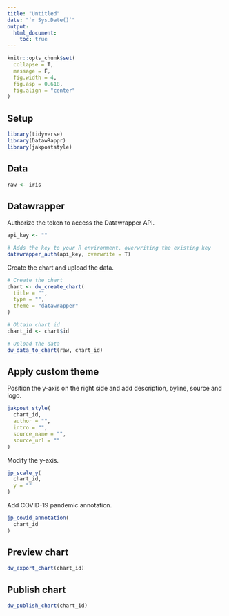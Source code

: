 ```yaml
---
title: "Untitled"
date: "`r Sys.Date()`"
output: 
  html_document:
    toc: true  
---
```


```r
knitr::opts_chunk$set(
  collapse = T,
  message = F,
  fig.width = 4, 
  fig.asp = 0.618,
  fig.align = "center"
)
```

## Setup

```r
library(tidyverse)
library(DatawRappr)
library(jakpoststyle)
```

## Data

```r
raw <- iris
```

## Datawrapper

Authorize the token to access the Datawrapper API.

```r
api_key <- ""

# Adds the key to your R environment, overwriting the existing key
datawrapper_auth(api_key, overwrite = T)
```

Create the chart and upload the data.

```r
# Create the chart
chart <- dw_create_chart(
  title = "",
  type = "",
  theme = "datawrapper"
)

# Obtain chart id
chart_id <- chart$id

# Upload the data
dw_data_to_chart(raw, chart_id)
```

## Apply custom theme

Position the y-axis on the right side and add description, byline, source and logo.

```r
jakpost_style(
  chart_id,
  author = "",
  intro = "",
  source_name = "",
  source_url = ""
)
```

Modify the y-axis.

```r
jp_scale_y(
  chart_id,
  y = ""
)
```

Add COVID-19 pandemic annotation.

```r
jp_covid_annotation(
  chart_id
)
```

## Preview chart

```r
dw_export_chart(chart_id)
```

## Publish chart

```r
dw_publish_chart(chart_id)
```
